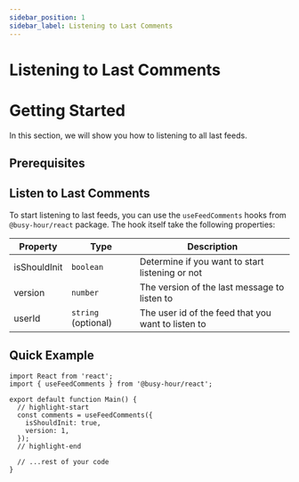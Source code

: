 ```yaml
---
sidebar_position: 1
sidebar_label: Listening to Last Comments
---
```


# Listening to Last Comments


# Getting Started

In this section, we will show you how to listening to all last feeds.

## Prerequisites

<GettingStartedPrerequisites />

## Listen to Last Comments

To start listening to last feeds, you can use the `useFeedComments` hooks from `@busy-hour/react` package. The hook itself take the following properties:

| Property     | Type                | Description                                        |
| ------------ | ------------------- | -------------------------------------------------- |
| isShouldInit | `boolean`           | Determine if you want to start listening or not    |
| version      | `number`            | The version of the last message to listen to       |
| userId       | `string` (optional) | The user id of the feed that you want to listen to |

## Quick Example

```tsx title="src/main.tsx"
import React from 'react';
import { useFeedComments } from '@busy-hour/react';

export default function Main() {
  // highlight-start
  const comments = useFeedComments({
    isShouldInit: true,
    version: 1,
  });
  // highlight-end

  // ...rest of your code
}
```
